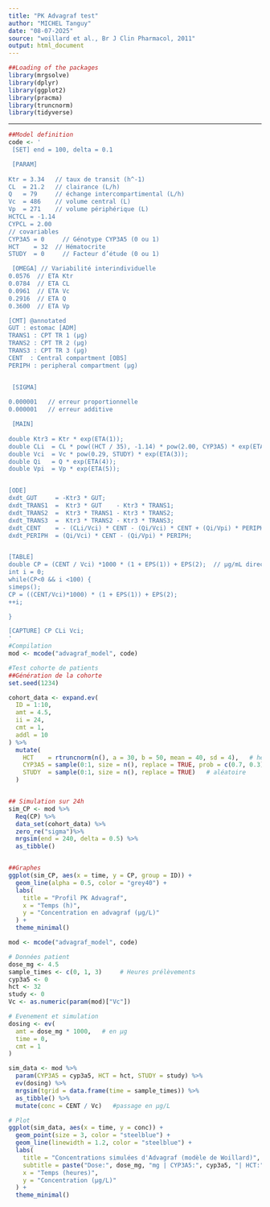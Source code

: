 ```yaml
---
title: "PK Advagraf test"
author: "MICHEL Tanguy"
date: "08-07-2O25"
source: "woillard et al., Br J Clin Pharmacol, 2011"
output: html_document
---
```


```r
##Loading of the packages
library(mrgsolve)
library(dplyr)
library(ggplot2)
library(pracma)
library(truncnorm)
library(tidyverse)
```

---

```r
##Model definition
code <- '
 [SET] end = 100, delta = 0.1

 [PARAM]
 
Ktr = 3.34   // taux de transit (h^-1)
CL  = 21.2   // clairance (L/h)
Q   = 79     // échange intercompartimental (L/h)
Vc  = 486    // volume central (L)
Vp  = 271    // volume périphérique (L)
HCTCL = -1.14
CYPCL = 2.00
// covariables
CYP3A5 = 0     // Génotype CYP3A5 (0 ou 1)
HCT    = 32  // Hématocrite 
STUDY  = 0     // Facteur d’étude (0 ou 1)

 [OMEGA] // Variabilité interindividuelle
0.0576  // ETA Ktr
0.0784  // ETA CL
0.0961  // ETA Vc
0.2916  // ETA Q
0.3600  // ETA Vp

[CMT] @annotated
GUT : estomac [ADM]
TRANS1 : CPT TR 1 (µg)
TRANS2 : CPT TR 2 (µg)
TRANS3 : CPT TR 3 (µg)
CENT  : Central compartment [OBS]
PERIPH : peripheral compartment (µg)


 [SIGMA]
 
0.000001   // erreur proportionnelle
0.000001   // erreur additive 

 [MAIN]
 
double Ktr3 = Ktr * exp(ETA(1));
double CLi  = CL * pow((HCT / 35), -1.14) * pow(2.00, CYP3A5) * exp(ETA(2));
double Vci  = Vc * pow(0.29, STUDY) * exp(ETA(3));
double Qi   = Q * exp(ETA(4));
double Vpi  = Vp * exp(ETA(5));


[ODE]
dxdt_GUT     = -Ktr3 * GUT;
dxdt_TRANS1  =  Ktr3 * GUT    - Ktr3 * TRANS1;
dxdt_TRANS2  =  Ktr3 * TRANS1 - Ktr3 * TRANS2;
dxdt_TRANS3  =  Ktr3 * TRANS2 - Ktr3 * TRANS3;
dxdt_CENT    = - (CLi/Vci) * CENT - (Qi/Vci) * CENT + (Qi/Vpi) * PERIPH + Ktr3 * TRANS3;
dxdt_PERIPH  = (Qi/Vci) * CENT - (Qi/Vpi) * PERIPH;


[TABLE]
double CP = (CENT / Vci) *1000 * (1 + EPS(1)) + EPS(2);  // µg/mL directement, car tout est en µg
int i = 0;
while(CP<0 && i <100) {
simeps();
CP = ((CENT/Vci)*1000) * (1 + EPS(1)) + EPS(2);
++i;

}

[CAPTURE] CP CLi Vci;
'
#Compilation
mod <- mcode("advagraf_model", code)
```


```r
#Test cohorte de patients
##Génération de la cohorte
set.seed(1234)

cohort_data <- expand.ev(
  ID = 1:10,
  amt = 4.5,
  ii = 24,
  cmt = 1,
  addl = 10
) %>%
  mutate(
    HCT    = rtruncnorm(n(), a = 30, b = 50, mean = 40, sd = 4),   # hématocrite (%) entre 30 et 50
    CYP3A5 = sample(0:1, size = n(), replace = TRUE, prob = c(0.7, 0.3)),  # 30% express
    STUDY  = sample(0:1, size = n(), replace = TRUE)   # aléatoire
  )


## Simulation sur 24h
sim_CP <- mod %>%
  Req(CP) %>%
  data_set(cohort_data) %>%
  zero_re("sigma")%>%
  mrgsim(end = 240, delta = 0.5) %>%
  as_tibble()


##Graphes
ggplot(sim_CP, aes(x = time, y = CP, group = ID)) +
  geom_line(alpha = 0.5, color = "grey40") +
  labs(
    title = "Profil PK Advagraf",
    x = "Temps (h)",
    y = "Concentration en advagraf (µg/L)"
  ) +
  theme_minimal()


```

```r
mod <- mcode("advagraf_model", code)

# Données patient
dose_mg <- 4.5
sample_times <- c(0, 1, 3)     # Heures prélèvements
cyp3a5 <- 0                    
hct <- 32
study <- 0
Vc <- as.numeric(param(mod)["Vc"])

# Evenement et simulation
dosing <- ev(
  amt = dose_mg * 1000,   # en µg
  time = 0,
  cmt = 1
)

sim_data <- mod %>%
  param(CYP3A5 = cyp3a5, HCT = hct, STUDY = study) %>%
  ev(dosing) %>%
  mrgsim(tgrid = data.frame(time = sample_times)) %>%
  as_tibble() %>%
  mutate(conc = CENT / Vc)   #passage en µg/L

# Plot
ggplot(sim_data, aes(x = time, y = conc)) +
  geom_point(size = 3, color = "steelblue") +
  geom_line(linewidth = 1.2, color = "steelblue") +
  labs(
    title = "Concentrations simulées d'Advagraf (modèle de Woillard)",
    subtitle = paste("Dose:", dose_mg, "mg | CYP3A5:", cyp3a5, "| HCT:", hct, "| STUDY:", study),
    x = "Temps (heures)",
    y = "Concentration (µg/L)"
  ) +
  theme_minimal()
```
